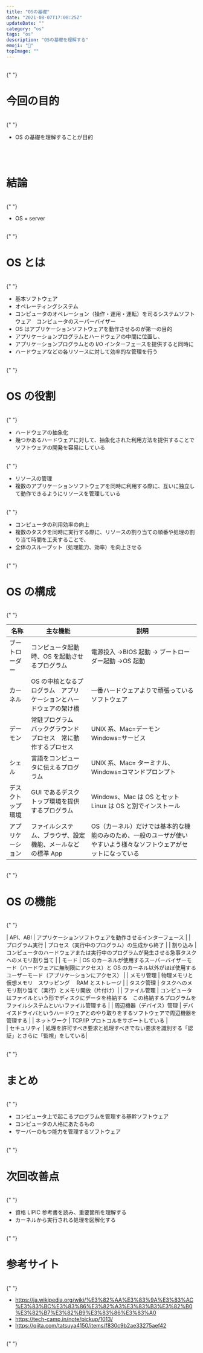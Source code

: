 ```yaml
---
title: "OSの基礎"
date: "2021-08-07T17:08:25Z"
updateDate: ""
category: "os"
tags: "os"
description: "OSの基礎を理解する"
emoji: "🙂"
topImage: ""
---
```


<br />{" "}

# 今回の目的

<br />{" "}

- OS の基礎を理解することが目的

<br /> 　

# 結論

<br />{" "}

- OS = server

<br />{" "}

# OS とは

<br />{" "}

- 基本ソフトウェア
- オペレーティングシステム
- コンピュータのオペレーション（操作・運用・運転）を司るシステムソフトウェア　コンピュータのスーパーバイザー
- OS はアプリケーションソフトウェアを動作させるのが第一の目的
- アプリケーションプログラムとハードウェアの中間に位置し、
- アプリケーションプログラムとの I/O インターフェースを提供すると同時に
- ハードウェアなどの各リソースに対して効率的な管理を行う

<br />{" "}

# OS の役割

<br />{" "}

- ハードウェアの抽象化
- 幾つかあるハードウェアに対して、抽象化された利用方法を提供することでソフトウェアの開発を容易にしている

<br />{" "}

- リソースの管理
- 複数のアプリケーションソフトウェアを同時に利用する際に、互いに独立して動作できるようにリソースを管理している

<br />{" "}

- コンピュータの利用効率の向上
- 複数のタスクを同時に実行する際に、リソースの割り当ての順番や処理の割り当て時間を工夫することで、
- 全体のスループット（処理能力、効率）を向上させる

<br />{" "}

# OS の構成

<br />{" "}

| 名称             | 主な機能                                                          | 説明                                                                                                             |
| ---------------- | ----------------------------------------------------------------- | ---------------------------------------------------------------------------------------------------------------- |
| ブートローダー   | コンピュータ起動時、OS を起動させるプログラム                     | 電源投入 →BIOS 起動 → ブートローダー起動 →OS 起動                                                                |
| カーネル         | OS の中核となるプログラム　アプリケーションとハードウェアの架け橋 | 一番ハードウェアよりで頑張っているソフトウェア                                                                   |
| デーモン         | 常駐プログラム　バックグラウンドプロセス　常に動作するプロセス    | UNIX 系、Mac=デーモン　 Windows=サービス                                                                         |
| シェル           | 言語をコンピュータに伝えるプログラム                              | UNIX 系、Mac= ターミナル、Windows=コマンドプロンプト                                                             |
| デスクトップ環境 | GUI であるデスクトップ環境を提供するプログラム                    | Windows、Mac は OS とセット　 Linux は OS と別でインストール                                                     |
| アプリケーション | ファイルシステム、ブラウザ、設定機能、メールなどの標準 App        | OS（カーネル）だけでは基本的な機能のみのため、一般のユーザが使いやすいよう様々なソフトウェアがセットになっている |

<br />{" "}

# OS の機能

<br />{" "}

| API、ABI | アプリケーションソフトウェアを動作させるインターフェース |
| プログラム実行 | プロセス（実行中のプログラム）の生成から終了 |
| 割り込み | コンピュータのハードウェアまたは実行中のプログラムが発生させる急事タスクへのメモリ割り当て |
| モード | OS のカーネルが使用するスーパーバイザーモード（ハードウェアに無制限にアクセス）と OS のカーネル以外がほぼ使用するユーザーモード（アプリケーションにアクセス） |
| メモリ管理 | 物理メモリと仮想メモリ　スワッピング　 RAM とストレージ |
| タスク管理 | タスクへのメモリ割り当て（実行）とメモリ開放（片付け）|
| ファイル管理 | コンピュータはファイルという形でディスクにデータを格納する　この格納するプログラムをファイルシステムといいファイル管理する |
| 周辺機器（デバイス）管理 | デバイスドライバというハードウェアとのやり取りをするソフトウェアで周辺機器を管理する |
| ネットワーク | TCP/IP プロトコルをサポートしている |  
| セキュリティ | 処理を許可すべき要求と処理すべきでない要求を識別する「認証」とさらに「監視」をしている|

<br />{" "}

# まとめ

<br />{" "}

- コンピュータ上で起こるプログラムを管理する基幹ソフトウェア
- コンピュータの人格にあたるもの
- サーバーのもつ能力を管理するソフトウェア

<br />{" "}

# 次回改善点

<br />{" "}

- 資格 LIPIC 参考書を読み、重要箇所を理解する
- カーネルから実行される処理を図解化する

<br />{" "}

# 参考サイト

<br />{" "}

- https://ja.wikipedia.org/wiki/%E3%82%AA%E3%83%9A%E3%83%AC%E3%83%BC%E3%83%86%E3%82%A3%E3%83%B3%E3%82%B0%E3%82%B7%E3%82%B9%E3%83%86%E3%83%A0
- https://tech-camp.in/note/pickup/1013/
- https://qiita.com/tatsuya4150/items/f830c9b2ae33275aef42

<br />{" "}
